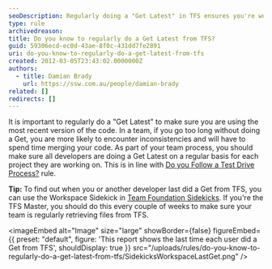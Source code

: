 ```yaml
---
seoDescription: Regularly doing a "Get Latest" in TFS ensures you're working with the most recent code version, preventing inconsistencies and merging issues.
type: rule
archivedreason:
title: Do you know to regularly do a Get Latest from TFS?
guid: 59306ecd-ec0d-43ae-8f0c-431dd7fe2891
uri: do-you-know-to-regularly-do-a-get-latest-from-tfs
created: 2012-03-05T23:43:02.0000000Z
authors:
  - title: Damian Brady
    url: https://ssw.com.au/people/damian-brady
related: []
redirects: []
---
```


It is important to regularly do a "Get Latest" to make sure you are using the most recent version of the code. In a team, if you go too long without doing a Get, you are more likely to encounter inconsistencies and will have to spend time merging your code.
As part of your team process, you should make sure all developers are doing a Get Latest on a regular basis for each project they are working on. This is in line with [Do you Follow a Test Drive Process?](/before-starting-do-you-follow-a-test-driven-process) rule.

**Tip:** To find out when you or another developer last did a Get from TFS, you can use the Workspace Sidekick in [Team Foundation Sidekicks](http://www.attrice.info/cm/tfs/index.htm). If you're the TFS Master, you should do this every couple of weeks to make sure your team is regularly retrieving files from TFS.


<imageEmbed
  alt="Image"
  size="large"
  showBorder={false}
  figureEmbed={{
    preset: "default",
    figure: 'This report shows the last time each user did a Get from TFS',
    shouldDisplay: true
  }}
  src="/uploads/rules/do-you-know-to-regularly-do-a-get-latest-from-tfs/SidekicksWorkspaceLastGet.png"
/>